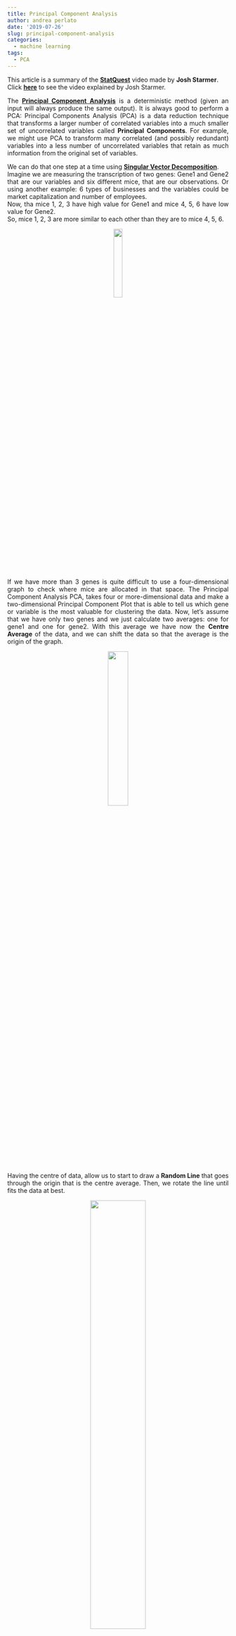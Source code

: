 ```yaml
---
title: Principal Component Analysis
author: andrea perlato
date: '2019-07-26'
slug: principal-component-analysis
categories:
  - machine learning
tags:
  - PCA
---
```


<style>
body {
text-align: justify}
</style>

This article is a summary of the [**StatQuest**](https://www.youtube.com/channel/UCtYLUTtgS3k1Fg4y5tAhLbw) video made by **Josh Starmer**. </br> 
Click [**here**](https://www.youtube.com/watch?v=FgakZw6K1QQ&t=769s) to see the video explained by Josh Starmer. </br>

The [**Principal Component Analysis**](https://en.wikipedia.org/wiki/Principal_component_analysis) is a deterministic method (given an input will always produce the same output). It is always good to perform a PCA: Principal Components Analysis (PCA) is a data reduction technique that transforms a larger number of correlated variables into a much smaller set of uncorrelated variables called **Principal Components**. For example, we might use PCA to transform many correlated (and possibly redundant) variables into a less number of uncorrelated variables that retain as much information from the original set of variables. </br>

We can do that one step at a time using [**Singular Vector Decomposition**](https://en.wikipedia.org/wiki/Singular_value_decomposition). </br>
Imagine we are measuring the transcription of two genes: Gene1 and Gene2 that are our variables and six different mice, that are our observations. Or using another example: 6 types of businesses and the variables could be market capitalization and number of employees. </br>
Now, tha mice 1, 2, 3 have high value for Gene1 and mice 4, 5, 6 have low value for Gene2. </br>
So, mice 1, 2, 3 are more similar to each other than they are to mice 4, 5, 6. </br>

<center>
![](/img/pcagene.png){width=20%}
</center>

If we have more than 3 genes is quite difficult to use a four-dimensional graph to check where mice are allocated in that space. The Principal Component Analysis PCA, takes four or more-dimensional data and make a two-dimensional Principal Component Plot that is able to tell us which gene or variable is the most valuable for clustering the data. Now, let’s assume that we have only two genes and we just calculate two averages: one for gene1 and one for gene2. With this average we have now the **Centre Average** of the data, and we can shift the data so that the average is the origin of the graph.

<center>
![](/img/pcacentreaverage.png){width=30%}
</center>

Having the centre of data, allow us to start to draw a **Random Line** that goes through the origin that is the centre average. Then, we rotate the line until fits the data at best.

<center>
![](/img/pcarandomline.png){width=50%}
</center>


**How to decide the line with best fit?** </br>
The Principal Component Analysis simply projects the data onto the fitting line depiced above, and find the line that minimize those distances. And we can call **D** the distance between the projected points and the origin. </br>
The next step is to square all of them and we sum up the square distances: **Sum of the Square Distances SS Distance**.
We repeat this procedure since we find the largest sum of square distances: this is called **Principal Component One**: which is also known as **Linear combination between variables**, in this example: gene1 and gene2.

<center>
![](/img/pcpythagorean.png){width=50%}
</center>

Now, from the distance on the x-axis and the distance from y-axis is possible to use the Pythagorean Theorem to find the hypotenuse of each observation and we **scale** it to a unit of one: this is called **Singular Vector** or **Eigenvector** for Principal Component One. This calculation that we make for all the observations is called [**Loading Scores**](http://www.statistics4u.com/fundstat_eng/cc_pca_loadscore.html). The square root of the eigenvector for PC1 is called the Singular Value for **PC1**.

Now, let’s work on **PC2**: that is simple the **line** to the origin that is **perpendicular** to **PC1**, and from that line we can derive Eigenvector for PC2.

Now, we have an estimation for PC1 and PC2. To draw the final Principal Components graph, we simply rotate since PC1 is horizontal, and we use the projected points that we found to find where the observations go in the PCA graph (see graph below).

<center>
![](/img/pc1pc2.png){width=30%}
</center>

Now, if we divide eigenvalues for PC1 and eigenvalues for PC2 by the number of observations minus one, we obtain the **Variation of PC1** and the **Variation of PC2**.

<center>
![](/img/pcavariation.png){width=50%}
</center>

We now can use the so-called [**Screen Plot**](https://en.wikipedia.org/wiki/Scree_plot) as a graphical representation of the percentages of variation that each Principal Components accounts for.

**Note**: if the first two Principal Components would not create a very accurate representation of the data, in this case could be better to use an [**Ensamble**](https://en.wikipedia.org/wiki/Ensemble_learning) approach.

Summarizing, the **Advantages** of PCA are: </br>
1 - Useful for dimension reduction for high-dimensional data analysis. </br>
2 - Help to reduce the number of predictor items using principal components. </br> 
3 - Helps to make predictor items independent and avoid multicollinearity problem. </br> 
4 - Allows interpretation of many variables using a **2-dimensional biplot**. </br>
5 - Can be used for developing prediction models. </br>

The **Disadvantages** of PCA are: </br> 
1 - Only numeric variables can be used. For categoriacal variables is better to consider the [**Multiple Correspondence Analysis**](https://en.wikipedia.org/wiki/Multiple_correspondence_analysis). </br>
2 - Prediction models are less interpretable. </br>


















































